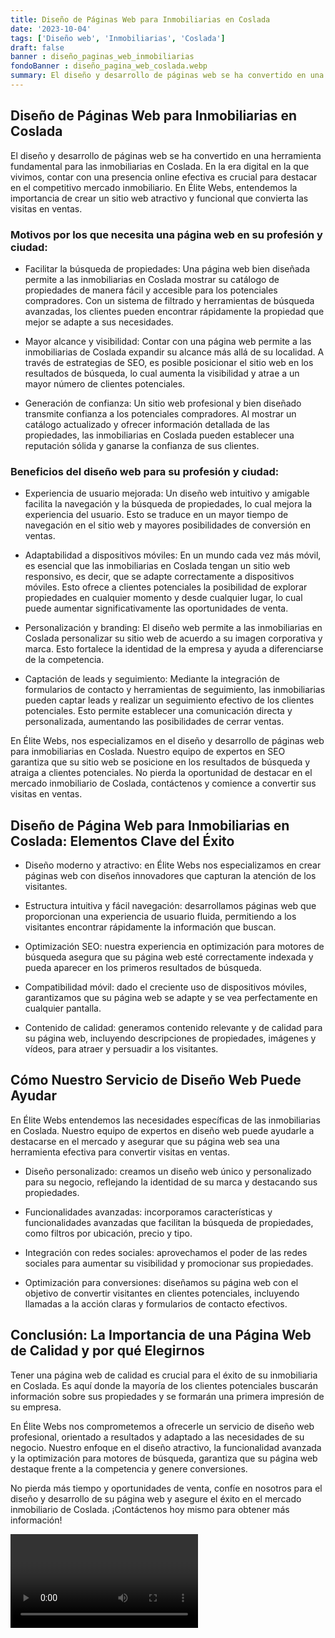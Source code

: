 ```yaml
---
title: Diseño de Páginas Web para Inmobiliarias en Coslada
date: '2023-10-04'
tags: ['Diseño web', 'Inmobiliarias', 'Coslada']
draft: false
banner : diseño_paginas_web_inmobiliarias
fondoBanner : diseño_pagina_web_coslada.webp
summary: El diseño y desarrollo de páginas web se ha convertido en una herramienta fundamental para las inmobiliarias en Coslada. En la era digital en la que vivimos, contar con una presencia online efectiva es crucial para destacar en el competitivo mercado inmobiliario. En Élite Webs, entendemos la importancia de crear un sitio web atractivo y funcional que convierta las visitas en ventas. 
---
```


## Diseño de Páginas Web para Inmobiliarias en Coslada

El diseño y desarrollo de páginas web se ha convertido en una herramienta fundamental para las inmobiliarias en Coslada. En la era digital en la que vivimos, contar con una presencia online efectiva es crucial para destacar en el competitivo mercado inmobiliario. En Élite Webs, entendemos la importancia de crear un sitio web atractivo y funcional que convierta las visitas en ventas. 

### Motivos por los que necesita una página web en su profesión y ciudad:

- Facilitar la búsqueda de propiedades: Una página web bien diseñada permite a las inmobiliarias en Coslada mostrar su catálogo de propiedades de manera fácil y accesible para los potenciales compradores. Con un sistema de filtrado y herramientas de búsqueda avanzadas, los clientes pueden encontrar rápidamente la propiedad que mejor se adapte a sus necesidades.

- Mayor alcance y visibilidad: Contar con una página web permite a las inmobiliarias de Coslada expandir su alcance más allá de su localidad. A través de estrategias de SEO, es posible posicionar el sitio web en los resultados de búsqueda, lo cual aumenta la visibilidad y atrae a un mayor número de clientes potenciales.

- Generación de confianza: Un sitio web profesional y bien diseñado transmite confianza a los potenciales compradores. Al mostrar un catálogo actualizado y ofrecer información detallada de las propiedades, las inmobiliarias en Coslada pueden establecer una reputación sólida y ganarse la confianza de sus clientes.

### Beneficios del diseño web para su profesión y ciudad:

- Experiencia de usuario mejorada: Un diseño web intuitivo y amigable facilita la navegación y la búsqueda de propiedades, lo cual mejora la experiencia del usuario. Esto se traduce en un mayor tiempo de navegación en el sitio web y mayores posibilidades de conversión en ventas.

- Adaptabilidad a dispositivos móviles: En un mundo cada vez más móvil, es esencial que las inmobiliarias en Coslada tengan un sitio web responsivo, es decir, que se adapte correctamente a dispositivos móviles. Esto ofrece a clientes potenciales la posibilidad de explorar propiedades en cualquier momento y desde cualquier lugar, lo cual puede aumentar significativamente las oportunidades de venta.

- Personalización y branding: El diseño web permite a las inmobiliarias en Coslada personalizar su sitio web de acuerdo a su imagen corporativa y marca. Esto fortalece la identidad de la empresa y ayuda a diferenciarse de la competencia.

- Captación de leads y seguimiento: Mediante la integración de formularios de contacto y herramientas de seguimiento, las inmobiliarias pueden captar leads y realizar un seguimiento efectivo de los clientes potenciales. Esto permite establecer una comunicación directa y personalizada, aumentando las posibilidades de cerrar ventas.

En Élite Webs, nos especializamos en el diseño y desarrollo de páginas web para inmobiliarias en Coslada. Nuestro equipo de expertos en SEO garantiza que su sitio web se posicione en los resultados de búsqueda y atraiga a clientes potenciales. No pierda la oportunidad de destacar en el mercado inmobiliario de Coslada, contáctenos y comience a convertir sus visitas en ventas.

<GifSeo />

<Cta />

## Diseño de Página Web para Inmobiliarias en Coslada: Elementos Clave del Éxito

- Diseño moderno y atractivo: en Élite Webs nos especializamos en crear páginas web con diseños innovadores que capturan la atención de los visitantes.

- Estructura intuitiva y fácil navegación: desarrollamos páginas web que proporcionan una experiencia de usuario fluida, permitiendo a los visitantes encontrar rápidamente la información que buscan.

- Optimización SEO: nuestra experiencia en optimización para motores de búsqueda asegura que su página web esté correctamente indexada y pueda aparecer en los primeros resultados de búsqueda.

- Compatibilidad móvil: dado el creciente uso de dispositivos móviles, garantizamos que su página web se adapte y se vea perfectamente en cualquier pantalla.

- Contenido de calidad: generamos contenido relevante y de calidad para su página web, incluyendo descripciones de propiedades, imágenes y vídeos, para atraer y persuadir a los visitantes.

## Cómo Nuestro Servicio de Diseño Web Puede Ayudar

En Élite Webs entendemos las necesidades específicas de las inmobiliarias en Coslada. Nuestro equipo de expertos en diseño web puede ayudarle a destacarse en el mercado y asegurar que su página web sea una herramienta efectiva para convertir visitas en ventas.

- Diseño personalizado: creamos un diseño web único y personalizado para su negocio, reflejando la identidad de su marca y destacando sus propiedades.

- Funcionalidades avanzadas: incorporamos características y funcionalidades avanzadas que facilitan la búsqueda de propiedades, como filtros por ubicación, precio y tipo.

- Integración con redes sociales: aprovechamos el poder de las redes sociales para aumentar su visibilidad y promocionar sus propiedades.

- Optimización para conversiones: diseñamos su página web con el objetivo de convertir visitantes en clientes potenciales, incluyendo llamadas a la acción claras y formularios de contacto efectivos.

## Conclusión: La Importancia de una Página Web de Calidad y por qué Elegirnos

Tener una página web de calidad es crucial para el éxito de su inmobiliaria en Coslada. Es aquí donde la mayoría de los clientes potenciales buscarán información sobre sus propiedades y se formarán una primera impresión de su empresa.

En Élite Webs nos comprometemos a ofrecerle un servicio de diseño web profesional, orientado a resultados y adaptado a las necesidades de su negocio. Nuestro enfoque en el diseño atractivo, la funcionalidad avanzada y la optimización para motores de búsqueda, garantiza que su página web destaque frente a la competencia y genere conversiones.

No pierda más tiempo y oportunidades de venta, confíe en nosotros para el diseño y desarrollo de su página web y asegure el éxito en el mercado inmobiliario de Coslada. ¡Contáctenos hoy mismo para obtener más información!

<Video />

<CtaBot job='Inmobiliarias' city='Coslada'/>

<Gmaps query='Coslada+españa+maps' />